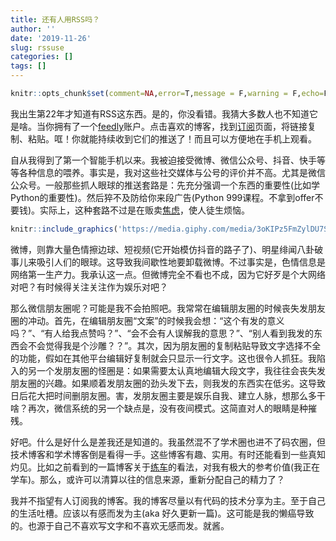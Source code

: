 ```yaml
---
title: 还有人用RSS吗？
author: ''
date: '2019-11-26'
slug: rssuse
categories: []
tags: []
---
```


```r
knitr::opts_chunk$set(comment=NA,error=T,message = F,warning = F,echo=F,fig.align='center',out.width ='90%')
```

我出生第22年才知道有RSS这东西。是的，你没看错。我猜大多数人也不知道它是啥。当你拥有了一个[feedly](https://feedly.com/)账户。点击喜欢的博客，找到[订阅](https://xsong.ltd/archives/subscribe)页面，将链接复制、粘贴。哐！你就能持续收到它们的推送了！而且可以方便地在手机上观看。

自从我得到了第一个智能手机以来。我被迫接受微博、微信公众号、抖音、快手等等各种信息的喂养。事实是，我对这些社交媒体与公号的评价并不高。尤其是微信公众号。一般那些抓人眼球的推送套路是：先充分强调一个东西的重要性(比如学Python的重要性)。然后猝不及防给你来段广告(Python 999课程。不拿到offer不要钱)。实际上，这种套路不过是在贩卖[焦虑](https://yufree.cn/cn/2018/12/01/anxiety/)，使人徒生烦恼。

```r
knitr::include_graphics('https://media.giphy.com/media/3oKIPz5FmZylDU7S24/giphy.gif')
```


微博，则靠大量色情擦边球、短视频(它开始模仿抖音的路子了)、明星绯闻八卦破事儿来吸引人们的眼球。这导致我间歇性地要卸载微博。不过事实是，色情信息是网络第一生产力。我承认这一点。但微博完全不看也不成，因为它好歹是个大网络对吧？有时候得关注关注作为娱乐对吧？

那么微信朋友圈呢？可能是我不会拍照吧。我常常在编辑朋友圈的时候丧失发朋友圈的冲动。首先，在编辑朋友圈“文案”的时候我会想：“这个有发的意义吗？”、“有人给我点赞吗？”、“会不会有人误解我的意思？”、“别人看到我发的东西会不会觉得我是个沙雕？？”。其次，因为朋友圈的复制粘贴导致文字选择不全的功能，假如在其他平台编辑好复制就会只显示一行文字。这也很令人抓狂。我陷入的另一个发朋友圈的怪圈是：如果需要太认真地编辑大段文字，我往往会丧失发朋友圈的兴趣。如果顺着发朋友圈的劲头发下去，则我发的东西实在低劣。这导致日后花大把时间删朋友圈。害，发朋友圈主要是娱乐自我、建立人脉，想那么多干啥？再次，微信系统的另一个缺点是，没有夜间模式。这简直对人的眼睛是种摧残。

好吧。什么是好什么是差我还是知道的。我虽然混不了学术圈也进不了码农圈，但技术博客和学术博客倒是看得一手。这些博客有趣、实用。有时还能看到一些真知灼见。比如之前看到的一篇博客关于[练车](https://songchunlin.net/cn/2018/04/driving-in-America/)的看法，对我有极大的参考价值(我正在学车)。那么，或许可以清算以往的信息来源，重新分配自己的精力了？

我并不指望有人订阅我的博客。我的博客尽量以有代码的技术分享为主。至于自己的生活吐槽。应该以有感而发为主(aka 好久更新一篇)。这可能是我的懒癌导致的。也源于自己不喜欢写文字和不喜欢无感而发。就酱。


